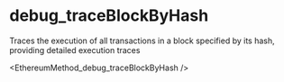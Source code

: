 # debug_traceBlockByHash

Traces the execution of all transactions in a block specified by its hash, providing detailed execution traces


<EthereumMethod_debug_traceBlockByHash />
